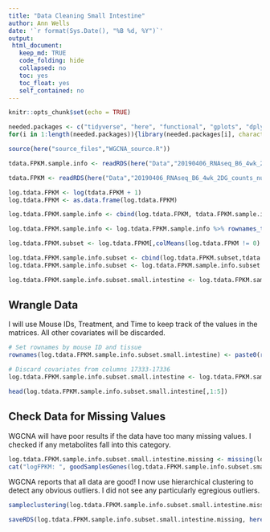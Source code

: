 ```yaml
---
title: "Data Cleaning Small Intestine"
author: Ann Wells
date: '`r format(Sys.Date(), "%B %d, %Y")`'
output:
 html_document:
   keep_md: TRUE
   code_folding: hide
   collapsed: no
   toc: yes
   toc_float: yes
   self_contained: no
---
```


```r
knitr::opts_chunk$set(echo = TRUE)

needed.packages <- c("tidyverse", "here", "functional", "gplots", "dplyr", "GeneOverlap", "R.utils", "reshape2","magrittr","data.table", "RColorBrewer","preprocessCore", "ARTool","emmeans", "phia", "gProfileR", "WGCNA")
for(i in 1:length(needed.packages)){library(needed.packages[i], character.only = TRUE)}

source(here("source_files","WGCNA_source.R"))
```

```r
tdata.FPKM.sample.info <- readRDS(here("Data","20190406_RNAseq_B6_4wk_2DG_counts_phenotypes.RData"))

tdata.FPKM <- readRDS(here("Data","20190406_RNAseq_B6_4wk_2DG_counts_numeric.RData"))

log.tdata.FPKM <- log(tdata.FPKM + 1)
log.tdata.FPKM <- as.data.frame(log.tdata.FPKM)

log.tdata.FPKM.sample.info <- cbind(log.tdata.FPKM, tdata.FPKM.sample.info[,27238:27240])

log.tdata.FPKM.sample.info <- log.tdata.FPKM.sample.info %>% rownames_to_column() %>% filter(rowname != "A113") %>% column_to_rownames()

log.tdata.FPKM.subset <- log.tdata.FPKM[,colMeans(log.tdata.FPKM != 0) > 0.5] 

log.tdata.FPKM.sample.info.subset <- cbind(log.tdata.FPKM.subset,tdata.FPKM.sample.info[,27238:27240])
log.tdata.FPKM.sample.info.subset <- log.tdata.FPKM.sample.info.subset %>% rownames_to_column() %>% filter(rowname != "A113") %>% column_to_rownames()

log.tdata.FPKM.sample.info.subset.small.intestine <- log.tdata.FPKM.sample.info.subset %>% rownames_to_column() %>% filter(Tissue == "Small Intestine") %>% column_to_rownames()
```

Wrangle Data
------------
I will use Mouse IDs, Treatment, and Time to keep track of the values in the matrices. All other covariates will be discarded.

```r
# Set rownames by mouse ID and tissue
rownames(log.tdata.FPKM.sample.info.subset.small.intestine) <- paste0(rownames(log.tdata.FPKM.sample.info.subset.small.intestine),":", log.tdata.FPKM.sample.info.subset.small.intestine$Time, ":", log.tdata.FPKM.sample.info.subset.small.intestine$Treatment)

# Discard covariates from columns 17333-17336
log.tdata.FPKM.sample.info.subset.small.intestine <- log.tdata.FPKM.sample.info.subset.small.intestine[,-(17333:17335)]

head(log.tdata.FPKM.sample.info.subset.small.intestine[,1:5])
```

Check Data for Missing Values
-----------------------------

WGCNA will have poor results if the data have too many missing values. I checked if any metabolites fall into this category.

```r
log.tdata.FPKM.sample.info.subset.small.intestine.missing <- missing(log.tdata.FPKM.sample.info.subset.small.intestine)
cat("logFPKM: ", goodSamplesGenes(log.tdata.FPKM.sample.info.subset.small.intestine.missing, verbose=0)$allOK, "\n")

```

WGCNA reports that all data are good! I now use hierarchical clustering to detect any obvious outliers. I did not see any particularly egregious outliers.

```r
sampleclustering(log.tdata.FPKM.sample.info.subset.small.intestine.missing)
```

```r
saveRDS(log.tdata.FPKM.sample.info.subset.small.intestine.missing, here("Data","Small Intestine","log.tdata.FPKM.sample.info.subset.small.intestine.missing.WGCNA.RData"))
```

